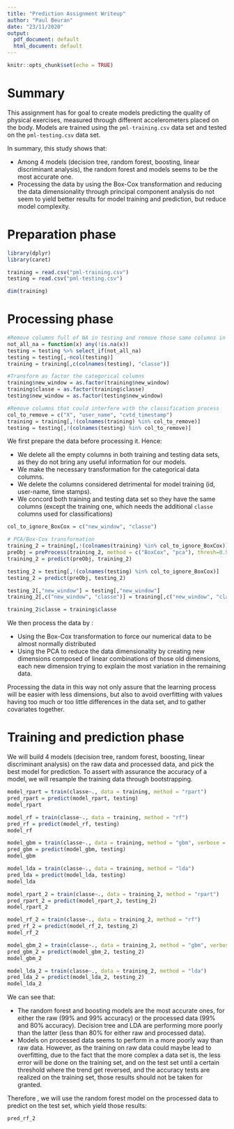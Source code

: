 ```yaml
---
title: "Prediction Assignment Writeup"
author: "Paul Beuran"
date: "23/11/2020"
output:
  pdf_document: default
  html_document: default
---
```


```r
knitr::opts_chunk$set(echo = TRUE)
```

# Summary

This assignment has for goal to create models predicting the quality of physical exercises, measured through different accelerometers placed on the body. Models are trained using the `pml-training.csv` data set and tested on the `pml-testing.csv` data set.

In summary, this study shows that:

- Among 4 models (decision tree, random forest, boosting, linear discriminant analysis), the random forest and  models seems to be the most accurate one.
- Processing the data by using the Box-Cox transformation and reducing the data dimensionality through principal component analysis do not seem to yield better results for model training and prediction, but reduce model complexity.

# Preparation phase

```r
library(dplyr)
library(caret)
```

```r
training = read.csv("pml-training.csv")
testing = read.csv("pml-testing.csv")
```

```r
dim(training)
```

# Processing phase

```r

#Remove columns full of NA in testing and remove those same columns in training
not_all_na = function(x) any(!is.na(x))
testing = testing %>% select_if(not_all_na)
testing = testing[,-ncol(testing)]
training = training[,c(colnames(testing), "classe")]

#Transform as factor the categorical columns
training$new_window = as.factor(training$new_window)
training$classe = as.factor(training$classe)
testing$new_window = as.factor(testing$new_window)

#Remove columns that could interfere with the classification process
col_to_remove = c("X", "user_name", "cvtd_timestamp")
training = training[,!(colnames(training) %in% col_to_remove)]
testing = testing[,!(colnames(testing) %in% col_to_remove)]
```

We first prepare the data before processing it. Hence: 

- We delete all the empty columns in both training and testing data sets, as they do not bring any useful information for our models.
- We make the necessary transformation for the categorical data columns.
- We delete the columns considered detrimental for model training (id, user-name, time stamps).
- We concord both training and testing data set so they have the same columns (except the training one, which needs the additional `classe` columns used for classifications)

```r
col_to_ignore_BoxCox = c("new_window", "classe")

# PCA/Box-Cox transformation
training_2 = training[,!(colnames(training) %in% col_to_ignore_BoxCox)]
preObj = preProcess(training_2, method = c("BoxCox", "pca"), thresh=0.9)
training_2 = predict(preObj, training_2)

testing_2 = testing[,!(colnames(testing) %in% col_to_ignore_BoxCox)]
testing_2 = predict(preObj, testing_2)

testing_2[,"new_window"] = testing[,"new_window"]
training_2[,c("new_window", "classe")] = training[,c("new_window", "classe")]

training_2$classe = training$classe
```

We then process the data by :

- Using the Box-Cox transformation to force our numerical data to be almost normally distributed
- Using the PCA to reduce the data dimensionality by creating new dimensions composed of linear combinations of those old dimensions, each new dimension trying to explain the most variation in the remaining data.

Processing the data in this way not only assure that the learning process will be easier with less dimensions, but also to avoid overfitting with values having too much or too little differences in the data set, and to gather covariates together.

# Training and prediction phase

We will build 4 models (decision tree, random forest, boosting, linear discriminant analysis) on the raw data and processed data, and pick the best model for prediction. To assert with assurance the accuracy of a model, we will resample the training data through bootstrapping.

```r
model_rpart = train(classe~., data = training, method = "rpart")
pred_rpart = predict(model_rpart, testing)
model_rpart

model_rf = train(classe~., data = training, method = "rf")
pred_rf = predict(model_rf, testing)
model_rf

model_gbm = train(classe~., data = training, method = "gbm", verbose = FALSE)
pred_gbm = predict(model_gbm, testing)
model_gbm

model_lda = train(classe~., data = training, method = "lda")
pred_lda = predict(model_lda, testing)
model_lda
```

```r
model_rpart_2 = train(classe~., data = training_2, method = "rpart")
pred_rpart_2 = predict(model_rpart_2, testing_2)
model_rpart_2

model_rf_2 = train(classe~., data = training_2, method = "rf")
pred_rf_2 = predict(model_rf_2, testing_2)
model_rf_2

model_gbm_2 = train(classe~., data = training_2, method = "gbm", verbose = FALSE)
pred_gbm_2 = predict(model_gbm_2, testing_2)
model_gbm_2

model_lda_2 = train(classe~., data = training_2, method = "lda")
pred_lda_2 = predict(model_lda_2, testing_2)
model_lda_2
```

We can see that:

- The random forest and boosting models are the most accurate ones, for either the raw (99% and 99% accuracy) or the processed data (99% and 80% accuracy). Decision tree and LDA are performing more poorly than the latter (less than 80% for either raw and processed data).
- Models on processed data seems to perform in a more poorly way than raw data. However, as the training on raw data could maybe lead to overfitting, due to the fact that the more complex a data set is, the less error will be done on the training set, and on the test set until a certain threshold where the trend get reversed, and the accuracy tests are realized on the training set, those results should not be taken for granted.

Therefore , we will use the random forest model on the processed data to predict on the test set, which yield those results:

```r
pred_rf_2
```